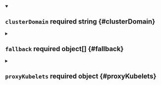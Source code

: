


<details className="config-field" data-expandable="false" open>
<summary>

## `clusterDomain` <span className="config-field-required" data-required="true">required</span> <span className="config-field-type">string</span> <span className="config-field-default"></span> <span className="config-field-enum"></span> {#clusterDomain}



</summary>



</details>



<details className="config-field" data-expandable="true">
<summary>

## `fallback` <span className="config-field-required" data-required="true">required</span> <span className="config-field-type">object[]</span> <span className="config-field-default"></span> <span className="config-field-enum"></span> {#fallback}



</summary>




<details className="config-field" data-expandable="false" open>
<summary>

### `ip` <span className="config-field-required" data-required="true">required</span> <span className="config-field-type">string</span> <span className="config-field-default"></span> <span className="config-field-enum"></span> {#fallback-ip}



</summary>



</details>



<details className="config-field" data-expandable="false" open>
<summary>

### `hostCluster` <span className="config-field-required" data-required="false">required</span> <span className="config-field-type">boolean</span> <span className="config-field-default">true</span> <span className="config-field-enum"></span> {#fallback-hostCluster}



</summary>



</details>


</details>



<details className="config-field" data-expandable="true">
<summary>

## `proxyKubelets` <span className="config-field-required" data-required="true">required</span> <span className="config-field-type">object</span> <span className="config-field-default"></span> <span className="config-field-enum"></span> {#proxyKubelets}



</summary>




<details className="config-field" data-expandable="false" open>
<summary>

### `byHostname` <span className="config-field-required" data-required="false">required</span> <span className="config-field-type">boolean</span> <span className="config-field-default">true</span> <span className="config-field-enum"></span> {#proxyKubelets-byHostname}



</summary>



</details>



<details className="config-field" data-expandable="false" open>
<summary>

### `byIP` <span className="config-field-required" data-required="false">required</span> <span className="config-field-type">boolean</span> <span className="config-field-default">true</span> <span className="config-field-enum"></span> {#proxyKubelets-byIP}



</summary>



</details>


</details>
